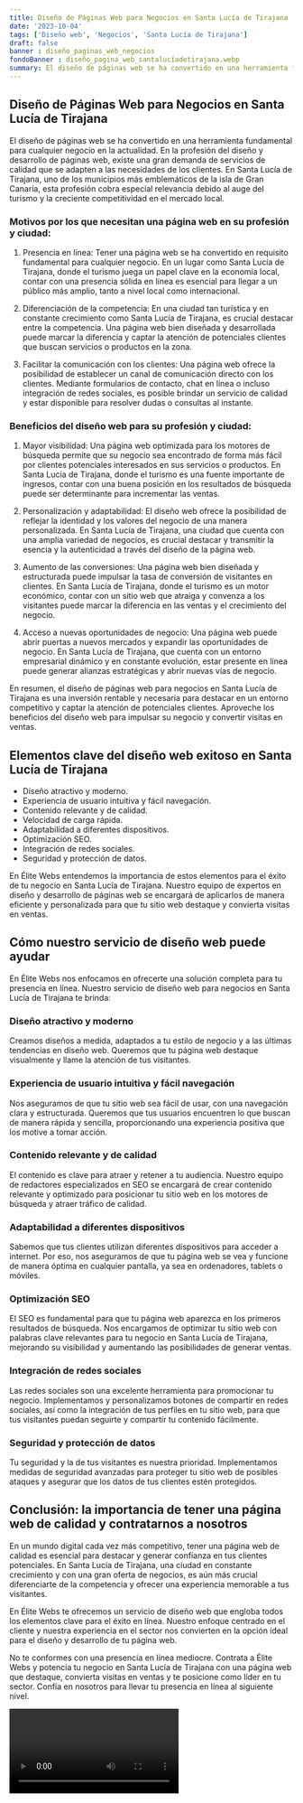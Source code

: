 ```yaml
---
title: Diseño de Páginas Web para Negocios en Santa Lucía de Tirajana
date: '2023-10-04'
tags: ['Diseño web', 'Negocios', 'Santa Lucía de Tirajana']
draft: false
banner : diseño_paginas_web_negocios
fondoBanner : diseño_pagina_web_santalucíadetirajana.webp
summary: El diseño de páginas web se ha convertido en una herramienta fundamental para cualquier negocio en la actualidad. En la profesión del diseño y desarrollo de páginas web, existe una gran demanda de servicios de calidad que se adapten a las necesidades de los clientes. En Santa Lucía de Tirajana, uno de los municipios más emblemáticos de la isla de Gran Canaria, esta profesión cobra especial relevancia debido al auge del turismo y la creciente competitividad en el mercado local.
---
```


## Diseño de Páginas Web para Negocios en Santa Lucía de Tirajana

El diseño de páginas web se ha convertido en una herramienta fundamental para cualquier negocio en la actualidad. En la profesión del diseño y desarrollo de páginas web, existe una gran demanda de servicios de calidad que se adapten a las necesidades de los clientes. En Santa Lucía de Tirajana, uno de los municipios más emblemáticos de la isla de Gran Canaria, esta profesión cobra especial relevancia debido al auge del turismo y la creciente competitividad en el mercado local.

### Motivos por los que necesitan una página web en su profesión y ciudad:

1. Presencia en línea: Tener una página web se ha convertido en requisito fundamental para cualquier negocio. En un lugar como Santa Lucía de Tirajana, donde el turismo juega un papel clave en la economía local, contar con una presencia sólida en línea es esencial para llegar a un público más amplio, tanto a nivel local como internacional.

2. Diferenciación de la competencia: En una ciudad tan turística y en constante crecimiento como Santa Lucía de Tirajana, es crucial destacar entre la competencia. Una página web bien diseñada y desarrollada puede marcar la diferencia y captar la atención de potenciales clientes que buscan servicios o productos en la zona.

3. Facilitar la comunicación con los clientes: Una página web ofrece la posibilidad de establecer un canal de comunicación directo con los clientes. Mediante formularios de contacto, chat en línea o incluso integración de redes sociales, es posible brindar un servicio de calidad y estar disponible para resolver dudas o consultas al instante.

### Beneficios del diseño web para su profesión y ciudad:

1. Mayor visibilidad: Una página web optimizada para los motores de búsqueda permite que su negocio sea encontrado de forma más fácil por clientes potenciales interesados en sus servicios o productos. En Santa Lucía de Tirajana, donde el turismo es una fuente importante de ingresos, contar con una buena posición en los resultados de búsqueda puede ser determinante para incrementar las ventas.

2. Personalización y adaptabilidad: El diseño web ofrece la posibilidad de reflejar la identidad y los valores del negocio de una manera personalizada. En Santa Lucía de Tirajana, una ciudad que cuenta con una amplia variedad de negocios, es crucial destacar y transmitir la esencia y la autenticidad a través del diseño de la página web.

3. Aumento de las conversiones: Una página web bien diseñada y estructurada puede impulsar la tasa de conversión de visitantes en clientes. En Santa Lucía de Tirajana, donde el turismo es un motor económico, contar con un sitio web que atraiga y convenza a los visitantes puede marcar la diferencia en las ventas y el crecimiento del negocio.

4. Acceso a nuevas oportunidades de negocio: Una página web puede abrir puertas a nuevos mercados y expandir las oportunidades de negocio. En Santa Lucía de Tirajana, que cuenta con un entorno empresarial dinámico y en constante evolución, estar presente en línea puede generar alianzas estratégicas y abrir nuevas vías de negocio.

En resumen, el diseño de páginas web para negocios en Santa Lucía de Tirajana es una inversión rentable y necesaria para destacar en un entorno competitivo y captar la atención de potenciales clientes. Aproveche los beneficios del diseño web para impulsar su negocio y convertir visitas en ventas.

<GifSeo />

<Cta />

## Elementos clave del diseño web exitoso en Santa Lucía de Tirajana

- Diseño atractivo y moderno.
- Experiencia de usuario intuitiva y fácil navegación.
- Contenido relevante y de calidad.
- Velocidad de carga rápida.
- Adaptabilidad a diferentes dispositivos.
- Optimización SEO.
- Integración de redes sociales.
- Seguridad y protección de datos.

En Élite Webs entendemos la importancia de estos elementos para el éxito de tu negocio en Santa Lucía de Tirajana. Nuestro equipo de expertos en diseño y desarrollo de páginas web se encargará de aplicarlos de manera eficiente y personalizada para que tu sitio web destaque y convierta visitas en ventas.

## Cómo nuestro servicio de diseño web puede ayudar

En Élite Webs nos enfocamos en ofrecerte una solución completa para tu presencia en línea. Nuestro servicio de diseño web para negocios en Santa Lucía de Tirajana te brinda:

### Diseño atractivo y moderno

Creamos diseños a medida, adaptados a tu estilo de negocio y a las últimas tendencias en diseño web. Queremos que tu página web destaque visualmente y llame la atención de tus visitantes.

### Experiencia de usuario intuitiva y fácil navegación

Nos aseguramos de que tu sitio web sea fácil de usar, con una navegación clara y estructurada. Queremos que tus usuarios encuentren lo que buscan de manera rápida y sencilla, proporcionando una experiencia positiva que los motive a tomar acción.

### Contenido relevante y de calidad

El contenido es clave para atraer y retener a tu audiencia. Nuestro equipo de redactores especializados en SEO se encargará de crear contenido relevante y optimizado para posicionar tu sitio web en los motores de búsqueda y atraer tráfico de calidad.

### Adaptabilidad a diferentes dispositivos

Sabemos que tus clientes utilizan diferentes dispositivos para acceder a internet. Por eso, nos aseguramos de que tu página web se vea y funcione de manera óptima en cualquier pantalla, ya sea en ordenadores, tablets o móviles.

### Optimización SEO

El SEO es fundamental para que tu página web aparezca en los primeros resultados de búsqueda. Nos encargamos de optimizar tu sitio web con palabras clave relevantes para tu negocio en Santa Lucía de Tirajana, mejorando su visibilidad y aumentando las posibilidades de generar ventas.

### Integración de redes sociales

Las redes sociales son una excelente herramienta para promocionar tu negocio. Implementamos y personalizamos botones de compartir en redes sociales, así como la integración de tus perfiles en tu sitio web, para que tus visitantes puedan seguirte y compartir tu contenido fácilmente.

### Seguridad y protección de datos

Tu seguridad y la de tus visitantes es nuestra prioridad. Implementamos medidas de seguridad avanzadas para proteger tu sitio web de posibles ataques y asegurar que los datos de tus clientes estén protegidos.

## Conclusión: la importancia de tener una página web de calidad y contratarnos a nosotros

En un mundo digital cada vez más competitivo, tener una página web de calidad es esencial para destacar y generar confianza en tus clientes potenciales. En Santa Lucía de Tirajana, una ciudad en constante crecimiento y con una gran oferta de negocios, es aún más crucial diferenciarte de la competencia y ofrecer una experiencia memorable a tus visitantes.

En Élite Webs te ofrecemos un servicio de diseño web que engloba todos los elementos clave para el éxito en línea. Nuestro enfoque centrado en el cliente y nuestra experiencia en el sector nos convierten en la opción ideal para el diseño y desarrollo de tu página web.

No te conformes con una presencia en línea mediocre. Contrata a Élite Webs y potencia tu negocio en Santa Lucía de Tirajana con una página web que destaque, convierta visitas en ventas y te posicione como líder en tu sector. Confía en nosotros para llevar tu presencia en línea al siguiente nivel.

<Video />

<CtaBot job='Negocios' city='Santa Lucía de Tirajana'/>

<Gmaps query='Santa Lucía de Tirajana+españa+maps' />